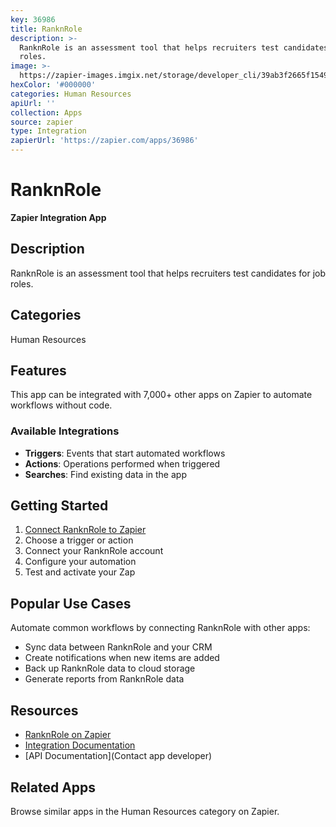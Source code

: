 ```yaml
---
key: 36986
title: RanknRole
description: >-
  RanknRole is an assessment tool that helps recruiters test candidates for job
  roles.
image: >-
  https://zapier-images.imgix.net/storage/developer_cli/39ab3f2665f154919b1374850578f4cd.png?auto=format%2Ccompress&ixlib=python-3.0.0&q=50
hexColor: '#000000'
categories: Human Resources
apiUrl: ''
collection: Apps
source: zapier
type: Integration
zapierUrl: 'https://zapier.com/apps/36986'
---
```

# RanknRole

**Zapier Integration App**

## Description

RanknRole is an assessment tool that helps recruiters test candidates for job roles.

## Categories

Human Resources

## Features

This app can be integrated with 7,000+ other apps on Zapier to automate workflows without code.

### Available Integrations

- **Triggers**: Events that start automated workflows
- **Actions**: Operations performed when triggered
- **Searches**: Find existing data in the app

## Getting Started

1. [Connect RanknRole to Zapier](https://zapier.com/apps/36986)
2. Choose a trigger or action
3. Connect your RanknRole account
4. Configure your automation
5. Test and activate your Zap

## Popular Use Cases

Automate common workflows by connecting RanknRole with other apps:

- Sync data between RanknRole and your CRM
- Create notifications when new items are added
- Back up RanknRole data to cloud storage
- Generate reports from RanknRole data

## Resources

- [RanknRole on Zapier](https://zapier.com/apps/36986)
- [Integration Documentation](https://zapier.com/apps/36986/integrations)
- [API Documentation](Contact app developer)

## Related Apps

Browse similar apps in the Human Resources category on Zapier.
